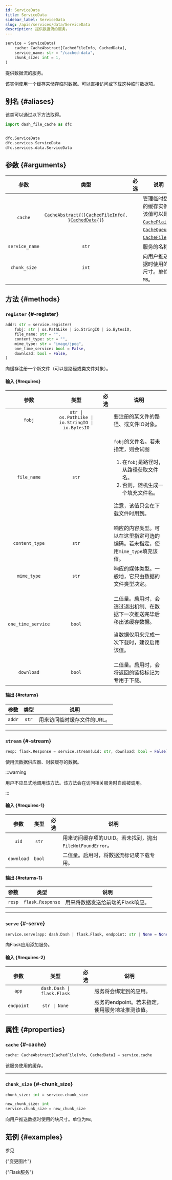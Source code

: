 ```yaml
---
id: ServiceData
title: ServiceData
sidebar_label: ServiceData
slug: /apis/services/data/ServiceData
description: 提供数据流的服务。
---
```





<APITopBar type="class" source="services.data.ServiceData" />

```python
service = ServiceData(
    cache: CacheAbstract[CachedFileInfo, CachedData],
    service_name: str = "/cached-data",
    chunk_size: int = 1,
)
```

提供数据流的服务。

该实例使用一个缓存来储存临时数据。可以直接访问或下载这种临时数据项。

## 别名 {#aliases}

该类可以通过以下方法取得。

```python
import dash_file_cache as dfc


dfc.ServiceData
dfc.services.ServiceData
dfc.services.data.ServiceData
```

## 参数 {#arguments}

|      参数      |                                                                                                类型                                                                                                 |               必选                | <center>说明</center>                                                                                                                                                                          |
| :------------: | :-------------------------------------------------------------------------------------------------------------------------------------------------------------------------------------------------: | :-------------------------------: | ---------------------------------------------------------------------------------------------------------------------------------------------------------------------------------------------- |
|    `cache`     | <code>[CacheAbstract](../../caches/abstract/CacheAbstract.mdx){`[`}[CachedFileInfo](../../caches/typehints/CachedFileInfo.mdx){`, `}[CachedData](../../caches/typehints/CachedData.mdx){`]`}</code> | <InlineIcon icon={vsiCheckIcon}/> | 管理临时数据的缓存实例。该值可以是[`CachePlain`](../../caches/memory/CachePlain.mdx)，[`CacheQueue`](../../caches/memory/CacheQueue.mdx)或[`CacheFile`](../../caches/tempfile/CacheFile.mdx)。 |
| `service_name` |                                                                                                `str`                                                                                                |                                   | 服务的名称。                                                                                                                                                                                   |
|  `chunk_size`  |                                                                                                `int`                                                                                                |                                   | 向用户推送数据时使用的块尺寸。单位为`MB`。                                                                                                                                                      |

## 方法 {#methods}

### <IconObjType type="method"/> `register` {#-register}

```python
addr: str = service.register(
    fobj: str | os.PathLike | io.StringIO | io.BytesIO,
    file_name: str = "",
    content_type: str = "",
    mime_type: str = "image/jpeg",
    one_time_service: bool = False,
    download: bool = False,
)
```

向缓存注册一个新文件（可以是路径或类文件对象）。

#### 输入 {#requires}

|        参数        |                       类型                        |               必选                | <center>说明</center>                                                                                                                                                         |
| :----------------: | :-----------------------------------------------: | :-------------------------------: | ----------------------------------------------------------------------------------------------------------------------------------------------------------------------------- |
|       `fobj`       | `str \| os.PathLike \| io.StringIO \| io.BytesIO` | <InlineIcon icon={vsiCheckIcon}/> | 要注册的某文件的路径、或文件IO对象。                                                                                                                                        |
|    `file_name`     |                       `str`                       |                                   | <p>`fobj`的文件名。若未指定，则会试图</p><ol><li>在`fobj`是路径时，从路径获取文件名。</li><li>否则，随机生成一个填充文件名。</li></ol><p>注意，该值只会在下载文件时用到。</p> |
|   `content_type`   |                       `str`                       |                                   | 响应的内容类型。可以在这里指定可选的编码。若未指定，使用`mime_type`填充该值。                                                                                                 |
|    `mime_type`     |                       `str`                       |                                   | 响应的媒体类型。一般地，它只由数据的文件类型决定。                                                                                                                            |
| `one_time_service` |                      `bool`                       |                                   | <p>二值量。启用时，会透过退出机制、在数据下一次推送完毕后移出该缓存数据。</p><p>当数据仅用来完成一次下载时，建议启用该值。</p>                                                |
|     `download`     |                      `bool`                       |                                   | 二值量。启用时，会将返回的链接标记为专用于下载。                                                                                                                             |

#### 输出 {#returns}

|  参数  | 类型  | <center>说明</center>        |
| :----: | :---: | :--------------------------- |
| `addr` | `str` | 用来访问临时缓存文件的URL。 |

---

### <IconObjType type="method"/> `stream` {#-stream}

```python
resp: flask.Response = service.stream(uid: str, download: bool = False)
```

使用流数据供应器、封装缓存的数据。

:::warning

用户不应显式地调用该方法。该方法会在访问相关服务时自动被调用。

:::

#### 输入 {#requires-1}

|    参数    |  类型  |               必选                | <center>说明</center>                                      |
| :--------: | :----: | :-------------------------------: | ---------------------------------------------------------- |
|   `uid`    | `str`  | <InlineIcon icon={vsiCheckIcon}/> | 用来访问缓存项的UUID。若未找到，抛出`FileNotFoundError`。 |
| `download` | `bool` |                                   | 二值量。启用时，将数据流标记成下载专用。                   |

#### 输出 {#returns-1}

|  参数  |       类型       | <center>说明</center>               |
| :----: | :--------------: | :---------------------------------- |
| `resp` | `flask.Response` | 用来将数据发送给前端的Flask响应。 |

---

### <IconObjType type="method"/> `serve` {#-serve}

```python
service.serve(app: dash.Dash | flask.Flask, endpoint: str | None = None)
```

向Flask应用添加服务。

#### 输入 {#requires-2}

|    参数    |            类型            |               必选                | <center>说明</center>                             |
| :--------: | :------------------------: | :-------------------------------: | ------------------------------------------------- |
|   `app`    | `dash.Dash \| flask.Flask` | <InlineIcon icon={vsiCheckIcon}/> | 服务将会绑定到的应用。                            |
| `endpoint` |       `str \| None`        |                                   | 服务的endpoint。若未指定，使用服务地址推测该值。 |

## 属性 {#properties}

### <IconObjType type="param"/> `cache` {#-cache}

```python
cache: CacheAbstract[CachedFileInfo, CachedData] = service.cache
```

该服务使用的缓存。

---

### <IconObjType type="param"/> `chunk_size` {#-chunk_size}

```python
chunk_size: int = service.chunk_size

new_chunk_size: int
service.chunk_size = new_chunk_size
```

向用户推送数据时使用的块尺寸。单位为`MB`。

## 范例 {#examples}

参见

<p>
  <DarkButton
    to={useBaseUrl("/docs/examples/change-image")}
    icon={vsiTerminalIcon}
  >
    {"变更图片"}
  </DarkButton>
</p>

<p>
  <DarkButton
    to={useBaseUrl("/docs/examples/flask-services")}
    icon={vsiTerminalIcon}
  >
    {"Flask服务"}
  </DarkButton>
</p>
